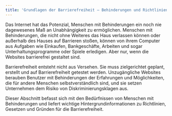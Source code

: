 ```yaml
---
title: 'Grundlagen der Barrierefreiheit – Behinderungen und Richtlinien'
---
```


Das Internet hat das Potenzial, Menschen mit Behinderungen ein noch nie dagewesenes Maß an
Unabhängigkeit zu ermöglichen. Menschen mit Behinderungen, die nicht ohne Weiteres das Haus
verlassen können oder außerhalb des Hauses auf Barrieren stoßen, können von ihrem Computer aus
Aufgaben wie Einkaufen, Bankgeschäfte, Arbeiten und sogar Unterhaltungsprogramme oder Spiele
erledigen. Aber nur, wenn die Websites barrierefrei gestaltet sind.

Barrierefreiheit entsteht nicht aus Versehen. Sie muss zielgerichtet geplant, erstellt und auf
Barrierefreiheit getestet werden. Unzugängliche Websites berauben Benutzer mit Behinderungen der
Erfahrungen und Möglichkeiten, die für andere Menschen selbstverständlich sind, und sie setzen
Unternehmen dem Risiko von Diskriminierungsklagen aus.

Dieser Abschnitt befasst sich mit den Bedürfnissen von Menschen mit Behinderungen und liefert
wichtige Hintergrundinformationen zu Richtlinien, Gesetzen und Gründen für die Barrierefreiheit.
